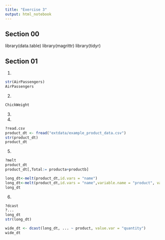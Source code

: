 ```yaml
---
title: "Exercise 3"
output: html_notebook
---
```


## Section 00

library(data.table)
library(magrittr)
library(tidyr)


## Section 01

1.

```r
str(AirPassengers)
AirPassengers
```
2.
```r

ChickWeight
```

3.

4.
```r
?read.csv
product_dt <- fread("extdata/example_product_data.csv")
str(product_dt)
product_dt
```

5.
```r
?melt
product_dt
product_dt[,Total:= producta+productb]

long_dt<-melt(product_dt,id.vars = "name")
long_dt<-melt(product_dt,id.vars = "name",variable.name = "product", value.name = "quantity")
long_dt
```

6.
```r
?dcast
?...
long_dt
str(long_dt)

wide_dt <- dcast(long_dt, ... ~ product, value.var = "quantity")
wide_dt
```















































